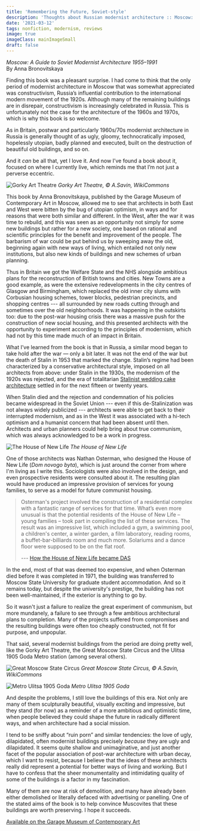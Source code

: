 ```yaml
---
title: 'Remembering the Future, Soviet-style'
description: 'Thoughts about Russian modernist architecture :: Moscow: A Guide to Soviet Modernist Architecture 1955–1991, by Anna Bronovitskaya'
date: '2021-03-12'
tags: nonfiction, modernism, reviews
image: true
imageClass: mainImageSmall
draft: false
---
```

*Moscow: A Guide to Soviet Modernist Architecture 1955–1991*  
By Anna Bronovitskaya

Finding this book was a pleasant surprise. I had come to think that the only period of modernist architecture in Moscow that was somewhat appreciated was constructivism, Russia’s influential contribution to the international modern movement of the 1920s. Although many of the remaining buildings are in disrepair, constructivism is increasingly celebrated in Russia. This is unfortunately not the case for the architecture of the 1960s and 1970s, which is why this book is so welcome.

As in Britain, postwar and particularly 1960s/70s modernist architecture in Russia is generally thought of as ugly, gloomy, technocratically imposed, hopelessly utopian, badly planned and executed, built on the destruction of beautiful old buildings, and so on.

And it *can* be all that, yet I love it. And now I’ve found a book about it, focused on where I currently live, which reminds me that I’m not just a perverse eccentric.

![Gorky Art Theatre](/bucket/_Gorky-Art-Theatre-A-Savin-WikiCommons.jpg)
*Gorky Art Theatre, © A.Savin, WikiCommons*

This book by Anna Bronovitskaya, published by the Garage Museum of Contemporary Art in Moscow, allowed me to see that architects in both East and West were bitten by the bug of utopian optimism, in ways and for reasons that were both similar and different. In the West, after the war it was time to rebuild, and this was seen as an opportunity not simply for some new buildings but rather for a new society, one based on rational and scientific principles for the benefit and improvement of the people. The barbarism of war could be put behind us by sweeping away the old, beginning again with new ways of living, which entailed not only new institutions, but also new kinds of buildings and new schemes of urban planning.

Thus in Britain we got the Welfare State and the NHS alongside ambitious plans for the reconstruction of British towns and cities. New Towns are a good example, as were the extensive redevelopments in the city centres of Glasgow and Birmingham, which replaced the old inner city slums with Corbusian housing schemes, tower blocks, pedestrian precincts, and shopping centres --- all surrounded by new roads cutting through and sometimes over the old neighborhoods. It was happening in the outskirts too: due to the post-war housing crisis there was a massive push for the construction of new social housing, and this presented architects with the opportunity to experiment according to the principles of modernism, which had not by this time made much of an impact in Britain.

What I’ve learned from the book is that in Russia, a similar mood began to take hold after the war — only a bit later. It was not the end of the war but the death of Stalin in 1953 that marked the change. Stalin’s regime had been characterized by a conservative architectural style, imposed on all architects from above: under Stalin in the 1930s, the modernism of the 1920s was rejected, and the era of totalitarian [Stalinist wedding cake architecture](https://en.wikipedia.org/wiki/Stalinist_architecture) settled in for the next fifteen or twenty years.

When Stalin died and the rejection and condemnation of his policies became widespread in the Soviet Union --- even if this de-Stalinization was not always widely publicized --- architects were able to get back to their interrupted modernism, and as in the West it was associated with a hi-tech optimism and a humanist concern that had been absent until then. Architects and urban planners could help bring about true communism, which was always acknowledged to be a work in progress.

![The House of New Life](/bucket/_House-of-New-Life.jpg)
*The House of New Life*

One of those architects was Nathan Osterman, who designed the House of New Life (_Dom novogo byta_), which is just around the corner from where I'm living as I write this. Sociologists were also involved in the design, and even prospective residents were consulted about it. The resulting plan would have produced an impressive provision of services for young families, to serve as a model for future communist housing.

> Osterman's project involved the construction of a residential complex with a fantastic range of services for that time. What’s even more unusual is that the potential residents of the House of New Life – young families – took part in compiling the list of these services. The result was an impressive list, which included a gym, a swimming pool, a children's center, a winter garden, a film laboratory, reading rooms, a buffet-bar-billiards room and much more. Solariums and a dance floor were supposed to be on the flat roof.
>
> --- [How the House of New Life became DAS](https://dzen.ru/a/YTilfzeuzleQONSG)

In the end, most of that was deemed too expensive, and when Osterman died before it was completed in 1971, the building was transferred to Moscow State University for graduate student accommodation. And so it remains today, but despite the university's prestige, the building has not been well-maintained, if the exterior is anything to go by.

So it wasn't just a failure to realize the great experiment of communism, but more mundanely, a failure to see through a few ambitious architectural plans to completion. Many of the projects suffered from compromises and the resulting buildings were often too cheaply constructed, not fit for purpose, and unpopular.

That said, several modernist buildings from the period are doing pretty well, like the Gorky Art Theatre, the Great Moscow State Circus and the Ulitsa 1905 Goda Metro station (among several others).

![Great Moscow State Circus](/bucket/great-moscow-state-circus.jpg)
*Great Moscow State Circus, © A.Savin, WikiCommons*

![Metro Ulitsa 1905 Goda](/bucket/metro-ulitsa-1905.jpg)
*Metro Ulitsa 1905 Goda*


And despite the problems, I still love the buildings of this era. Not only are many of them sculpturally beautiful, visually exciting and impressive, but they stand (for now) as a reminder of a more ambitious and optimistic time, when people believed they could shape the future in radically different ways, and when architecture had a social mission.

I tend to be sniffy about “ruin porn” and similar tendencies: the love of ugly, dilapidated, often modernist buildings precisely *because* they are ugly and dilapidated. It seems quite shallow and unimaginative, and just another facet of the popular association of post-war architecture with urban decay, which I want to resist, because I believe that the ideas of these architects really did represent a potential for better ways of living and working. But I have to confess that the sheer monumentality and intimidating quality of some of the buildings *is* a factor in my fascination.

Many of them are now at risk of demolition, and many have already been either demolished or literally defaced with advertising or panelling. One of the stated aims of the book is to help convince Muscovites that these buildings are worth preserving. I hope it succeeds.

[Available on the Garage Museum of Contemporary Art](https://shop.garagemca.org/en/books/garage-publications/research/moscow-a-guide-to-soviet-modernist-architecture-19551991-1261.html)